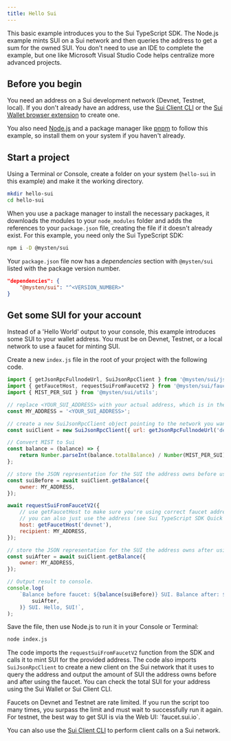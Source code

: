 ```yaml
---
title: Hello Sui
---
```


This basic example introduces you to the Sui TypeScript SDK. The Node.js example mints SUI on a Sui
network and then queries the address to get a sum for the owned SUI. You don't need to use an IDE to
complete the example, but one like Microsoft Visual Studio Code helps centralize more advanced
projects.

## Before you begin

You need an address on a Sui development network (Devnet, Testnet, local). If you don't already have
an address, use the [Sui Client CLI](https://docs.sui.io/references/cli/client) or the
[Sui Wallet browser extension](https://docs.mystenlabs.com) to create one.

You also need [Node.js](https://nodejs.org/en/download/current) and a package manager like
[pnpm](https://pnpm.io/installation) to follow this example, so install them on your system if you
haven't already.

## Start a project

Using a Terminal or Console, create a folder on your system (`hello-sui` in this example) and make
it the working directory.

```sh
mkdir hello-sui
cd hello-sui
```

When you use a package manager to install the necessary packages, it downloads the modules to your
`node_modules` folder and adds the references to your `package.json` file, creating the file if it
doesn't already exist. For this example, you need only the Sui TypeScript SDK:

```sh npm2yarn
npm i -D @mysten/sui
```

Your `package.json` file now has a _dependencies_ section with `@mysten/sui` listed with the package
version number.

```json
"dependencies": {
    "@mysten/sui": "^<VERSION_NUMBER>"
}
```

## Get some SUI for your account

Instead of a 'Hello World' output to your console, this example introduces some SUI to your wallet
address. You must be on Devnet, Testnet, or a local network to use a faucet for minting SUI.

Create a new `index.js` file in the root of your project with the following code.

```js
import { getJsonRpcFullnodeUrl, SuiJsonRpcClient } from '@mysten/sui/jsonRpc';
import { getFaucetHost, requestSuiFromFaucetV2 } from '@mysten/sui/faucet';
import { MIST_PER_SUI } from '@mysten/sui/utils';

// replace <YOUR_SUI_ADDRESS> with your actual address, which is in the form 0x123...
const MY_ADDRESS = '<YOUR_SUI_ADDRESS>';

// create a new SuiJsonRpcClient object pointing to the network you want to use
const suiClient = new SuiJsonRpcClient({ url: getJsonRpcFullnodeUrl('devnet'), network: 'devnet' });

// Convert MIST to Sui
const balance = (balance) => {
	return Number.parseInt(balance.totalBalance) / Number(MIST_PER_SUI);
};

// store the JSON representation for the SUI the address owns before using faucet
const suiBefore = await suiClient.getBalance({
	owner: MY_ADDRESS,
});

await requestSuiFromFaucetV2({
	// use getFaucetHost to make sure you're using correct faucet address
	// you can also just use the address (see Sui TypeScript SDK Quick Start for values)
	host: getFaucetHost('devnet'),
	recipient: MY_ADDRESS,
});

// store the JSON representation for the SUI the address owns after using faucet
const suiAfter = await suiClient.getBalance({
	owner: MY_ADDRESS,
});

// Output result to console.
console.log(
	`Balance before faucet: ${balance(suiBefore)} SUI. Balance after: ${balance(
		suiAfter,
	)} SUI. Hello, SUI!`,
);
```

Save the file, then use Node.js to run it in your Console or Terminal:

```sh
node index.js
```

The code imports the `requestSuiFromFaucetV2` function from the SDK and calls it to mint SUI for the
provided address. The code also imports `SuiJsonRpcClient` to create a new client on the Sui network
that it uses to query the address and output the amount of SUI the address owns before and after
using the faucet. You can check the total SUI for your address using the Sui Wallet or Sui Client
CLI.

<Callout type="info">
	Faucets on Devnet and Testnet are rate limited. If you run the script too many times, you surpass
	the limit and must wait to successfully run it again. For testnet, the best way to get SUI is via
	the Web UI: `faucet.sui.io`.
</Callout>

You can also use the [Sui Client CLI](https://docs.sui.io/references/cli/client) to perform client
calls on a Sui network.
